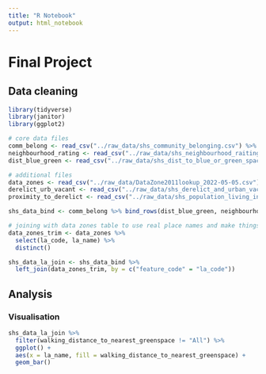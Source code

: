 ```yaml
---
title: "R Notebook"
output: html_notebook
---
```


# Final Project

## Data cleaning

```r
library(tidyverse)
library(janitor)
library(ggplot2)

```

```r
# core data files
comm_belong <- read_csv("../raw_data/shs_community_belonging.csv") %>% clean_names()
neighbourhood_rating <- read_csv("../raw_data/shs_neighbourhood_raiting.csv") %>% clean_names()
dist_blue_green <- read_csv("../raw_data/shs_dist_to_blue_or_green_space.csv") %>% clean_names()

```




```r
# additional files
data_zones <- read_csv("../raw_data/DataZone2011lookup_2022-05-05.csv") %>% clean_names() # Geography lookup tables 
derelict_urb_vacant <- read_csv("../raw_data/shs_derelict_and_urban_vacant_land.csv") %>% clean_names()
proximity_to_derelict <- read_csv("../raw_data/shs_population_living_in_close_proximity_to_a_derelict_site.csv") %>% clean_names()

```

```r
shs_data_bind <- comm_belong %>% bind_rows(dist_blue_green, neighbourhood_rating)

```


```r
# joining with data zones table to use real place names and make things more tangible
data_zones_trim <- data_zones %>% 
  select(la_code, la_name) %>% 
  distinct()

shs_data_la_join <- shs_data_bind %>% 
  left_join(data_zones_trim, by = c("feature_code" = "la_code"))

```


## Analysis

### Visualisation

```r
shs_data_la_join %>% 
  filter(walking_distance_to_nearest_greenspace != "All") %>% 
  ggplot() +
  aes(x = la_name, fill = walking_distance_to_nearest_greenspace) +
  geom_bar()

```

